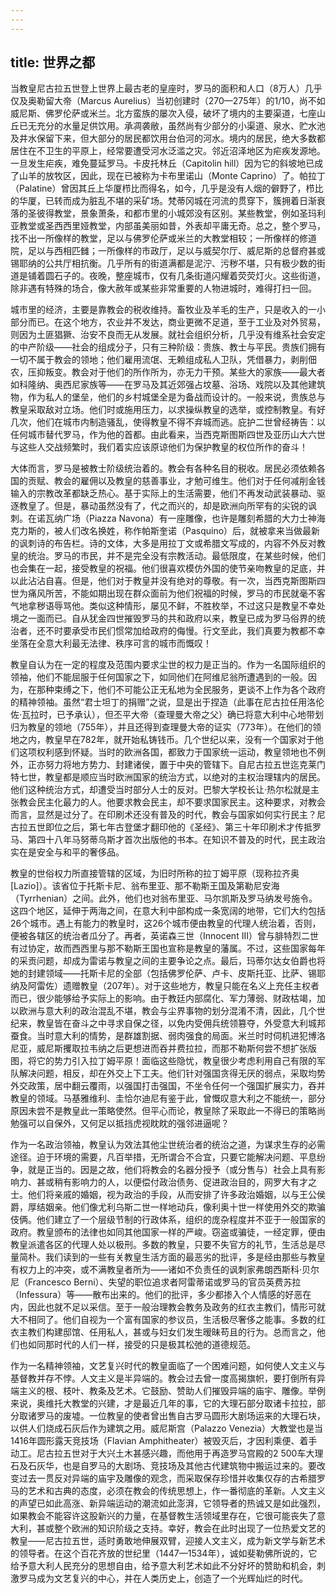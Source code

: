 ```yaml
---
---
---
```

title: 世界之都
---




当教皇尼古拉五世登上世界上最古老的皇座时，罗马的面积和人口（8万人）几乎仅及奥勒留大帝（Marcus Aurelius）当初创建时（270—275年）的1/10，尚不如威尼斯、佛罗伦萨或米兰。北方蛮族的屡次入侵，破坏了境内的主要渠道，七座山丘已无充分的水量足供饮用。承凋袭敝，虽然尚有少部分的小渠道、泉水、贮水池及井水保留下来，但大部分的居民都饮用台伯河的河水。境内的居民，绝大多数都居住在不卫生的平原上，经常要遭受河水泛滥之灾。邻近沼泽地区为疟疾发源地。一旦发生疟疾，难免蔓延罗马。卡皮托林丘（Capitolin hill）因为它的斜坡地已成了山羊的放牧区，因此，现在已被称为卡布里诺山（Monte Caprino）了。帕拉丁（Palatine）曾因其丘上华厦栉比而得名，如今，几乎是没有人烟的僻野了，栉比的华厦，已转而成为脏乱不堪的采矿场。梵蒂冈城在河流的贯穿下，簇拥着日渐衰落的圣彼得教堂，景象萧条，和都市里的小城郊没有区别。某些教堂，例如圣玛利亚教堂或圣西西里娅教堂，内部虽美丽如昔，外表却平庸无奇。总之，整个罗马，找不出一所像样的教堂，足以与佛罗伦萨或米兰的大教堂相较；一所像样的修道院，足以与西相匹雠；一所像样的市政厅，足以与威契尔厅、威尼斯的总督府甚或锡耶纳的公共厅相抗衡。几乎所有的街道满都是泥泞、污秽不堪，只有极少数的街道是铺着圆石子的。夜晚，整座城市，仅有几条街道闪耀着荧荧灯火。这些街道，除非遇有特殊的场合，像大赦年或某些非常重要的人物进城时，难得打扫一回。

城市里的经济，主要是靠教会的税收维持。畜牧业及羊毛的生产，只是收入的一小部分而已。在这个地方，农业并不发达，商业更微不足道，至于工业及对外贸易，则因为土匪猖獗、治安不良而无从发展。就社会组织分析，几乎没有维系社会安定的中产阶级——社会的组成分子，只有三种阶级：贵族、教士与平民。贵族们拥有一切不属于教会的领地；他们雇用流氓、无赖组成私人卫队，凭借暴力，剥削佃农，压抑叛变。教会对于他们的所作所为，亦无力干预。某些大的家族——最大者如科隆纳、奥西尼家族等——在罗马及其近郊强占坟墓、浴场、戏院以及其他建筑物，作为私人的堡垒，他们的乡村城堡全是为备战而设计的。一般来说，贵族总与教皇采取敌对立场。他们时或施用压力，以求操纵教皇的选举，或控制教皇。有好几次，他们在城市内制造骚乱，使得教皇不得不弃城而逃。庇护二世曾经祷告：以任何城市替代罗马，作为他的首都。由此看来，当西克斯图斯四世及亚历山大六世与这些人交战频繁时，我们着实应该原谅他们为保护教皇的权位所作的奋斗！

大体而言，罗马是被教士阶级统治着的。教会有各种名目的税收。居民必须依赖各国的贡赋、教会的雇佣以及教皇的慈善事业，才勉可维生。他们对于任何减削金钱输入的宗教改革都缺乏热心。基于实际上的生活需要，他们不再发动武装暴动、驱逐教皇了。但是，暴动虽然没有了，代之而兴的，却是欧洲向所罕有的尖锐的讽刺。在诺瓦纳广场（Piazza Navona）有一座雕像，也许是雕刻希腊的大力士神海克力斯的，被人们改名换姓，称作帕斯奎诺（Pasquino）后，就被拿来当做最新的讽刺诗的布告栏。诗的文体，大多是用拉丁文或希腊文写成的，内容不外反对教皇的统治。罗马的市民，并不是完全没有宗教活动。最低限度，在某些时候，他们也会集在一起，接受教皇的祝福。他们很喜欢模仿外国的使节亲吻教皇的足底，并以此沾沾自喜。但是，他们对于教皇并没有绝对的尊敬。有一次，当西克斯图斯四世为痛风所苦，不能如期出现在群众面前为他们祝福的时候，罗马的市民就毫不客气地拿秽语辱骂他。类似这种情形，屡见不鲜，不胜枚举，不过这只是教皇不幸处境之一面而已。自从犹金四世摧毁罗马的共和政府以来，教皇已成为罗马俗界的统治者，还不时要承受市民们惯常加给政府的侮慢。行文至此，我们真要为教都不幸坐落在全意大利最无法律、秩序可言的城市而慨叹！

教皇自认为在一定的程度及范围内要求尘世的权力是正当的。作为一名国际组织的领袖，他们不能屈服于任何国家之下，如同他们在阿维尼翁所遭遇到的一般。因为，在那种束缚之下，他们不可能公正无私地为全民服务，更谈不上作为各个政府的精神领袖。虽然“君士坦丁的捐赠”之说，显是出于捏造（此事在尼古拉任用洛伦佐·瓦拉时，已予承认），但丕平大帝（查理曼大帝之父）确已将意大利中心地带划归为教皇的领地（755年），并且还得到查理曼大帝的证实（773年）。在他们的领地之内，教皇早在782年，就开始私铸钱币。几个世纪以来，没有一个国家对于他们这项权利感到怀疑。当时的欧洲各国，都致力于国家统一运动，教皇领地也不例外，正亦努力将地方势力、封建诸侯，置于中央的管辖下。自尼古拉五世迄克莱门特七世，教皇都是顺应当时欧洲国家的统治方式，以绝对的主权治理辖内的居民。他们这种统治方式，却遭受当时部分人士的反对。巴黎大学校长让·热尔松就是主张教会民主化最力的人。他要求教会民主，却不要求国家民主。这种要求，对教会而言，显然是过分了。在印刷术还没有普及的时代，教会与国家如何实行民主？尼古拉五世即位之后，第七年古登堡才翻印他的《圣经》、第三十年印刷术才传抵罗马、第四十八年马努蒂乌斯才首次出版他的书本。在知识不普及的时代，民主政治实在是安全与和平的奢侈品。

教皇的世俗权力所直接管辖的区域，为旧时所称的拉丁姆平原（现称拉齐奥[Lazio]）。该省位于托斯卡尼、翁布里亚、那不勒斯王国及第勒尼安海（Tyrrhenian）之间。此外，他们也对翁布里亚、马尔凯斯及罗马纳发号施令。这四个地区，延伸于两海之间，在意大利中部构成一条宽阔的地带，它们大约包括26个城市。遇上有能力的教皇时，这26个城市便由教皇的代理人统治着，否则，便被各辖区的统治者瓜分了。再者，英诺森三世（Innocent III）曾与腓特烈二世有过协定，故而西西里与那不勒斯王国也宣称是教皇的藩属。不过，这些国家每年的采贡问题，却成为雷诺与教皇之间的主要争论之点。最后，玛蒂尔达女伯爵也将她的封建领域——托斯卡尼的全部（包括佛罗伦萨、卢卡、皮斯托亚、比萨、锡耶纳及阿雷佐）遗赠教皇（207年）。对于这些地方，教皇只能在名义上充任主权者而已，很少能够给予实际上的影响。由于教廷内部腐化、军力薄弱、财政枯竭，加以欧洲与意大利的政治混乱不堪，教会与尘界事物的划分混淆不清，因此，几个世纪来，教皇皆在奋斗之中寻求自保之径，以免内受佣兵统领篡夺，外受意大利城邦蚕食。当时意大利的情势，是群雄割据、弱肉强食的局面。米兰时时伺机进犯博洛尼亚，威尼斯攫取拉韦纳之后更想进而吞并费拉拉，而那不勒斯何尝不想扩张版图，将它的势力引入拉丁姆平原！面临这些隐忧，教皇很少考虑利用自己有限的军队解决问题，相反，却在外交上下工夫。他们针对强国贪得无厌的弱点，采取均势外交政策，居中翻云覆雨，以强国打击强国，不坐令任何一个强国扩展实力，吞并教皇的领域。马基雅维利、圭恰尔迪尼有鉴于此，曾慨叹意大利之不能统一，部分原因未尝不是教皇此一策略使然。但平心而论，教皇除了采取此一不得已的策略尚勉强可以自保外，又何足以抵挡虎视眈眈的强邻进逼呢？

作为一名政治领袖，教皇认为效法其他尘世统治者的统治之道，为谋求生存的必需途径。迫于环境的需要，凡百举措，无所谓合不合宜，只要它能解决问题、平息纷争，就是正当的。因是之故，他们将教会的名器分授予（或分售与）社会上具有影响力、甚或稍有影响力的人，以便偿付政治债务、促进政治目的，网罗大有才之士。他们将亲戚的婚姻，视为政治的手段，从而安排了许多政治婚姻，以与王公侯爵，厚结姻亲。他们像尤利乌斯二世一样地动兵，像利奥十世一样使用外交的欺骗伎俩。他们建立了一个层级节制的行政体系，组织的庞杂程度并不亚于一般国家的政府。教皇颁布的法律也如同其他国家一样的严峻。窃盗或骗徒，一经定罪，便由教皇派遣各区的代理人处以极刑。多数的教皇，只要不失官方的礼节，生活总是尽量简朴。我们读到的一些有关教皇生活方面的最恶劣的批评，多是经由那些与教皇有权力上的冲突，或不满教皇者所为——诸如不负责任的讽刺家弗朗西斯科·贝尔尼（Francesco Berni）、失望的职位追求者阿雷蒂诺或罗马的官员英费苏拉（Infessura）等——散布出来的。他们的批评，多少都掺入个人情感的好恶在内，因此也就不足以采信。至于一般治理教会教务及政务的红衣主教们，情形可就大不相同了。他们自视为一个富有国家的参议员，生活极尽奢侈之能事。多数的红衣主教们构建邸馆、任用私人，甚或与妇女们发生暧昧苟且的行为。总而言之，他们也如同那时代的人们一样，接受的只是极其松弛的道德规范。

作为一名精神领袖，文艺复兴时代的教皇面临了一个困难问题，如何使人文主义与基督教并存不悖。人文主义是半异端的。教会过去曾一度高揭旗帜，要打倒所有异端主义的根、枝叶、教条及艺术。它鼓励、赞助人们摧毁异端的庙宇、雕像。举例来说，奥维托大教堂的兴建，才是最近几年的事，它的大理石部分取诸卡拉拉，部分取诸罗马的废墟。一位教皇的使者曾出售自古罗马圆形大剧场运来的大理石块，以供人们烧成石灰后作为建筑之用。威尼斯宫（Palazzo Venezia）大教堂也是当1416年圆形露天竞技场（Flavian Amphitheater）被毁灭后，才因利乘便、着手动工。尼古拉五世对于大兴土木甚感兴趣，而他用于再造罗马宫殿的2 500车大理石及石灰华，也是自罗马的大剧场、竞技场及其他古代建筑物中搬运过来的。要改变过去一贯反对异端的庙宇及雕像的观念，而采取保存珍惜并收集仅存的古希腊罗马的艺术和古典的态度，必须在教会的传统思想上，作一番彻底的革新。人文主义的声望已如此高涨、新异端运动的潮流如此澎湃，它领导者的热诚又是如此强烈，如果教会不能容许这股新兴的力量，在基督教生活领域里存在，它很可能丧失了意大利，甚或整个欧洲的知识阶级之支持。幸好，教会在此时出现了一位热爱文艺的教皇——尼古拉五世，适时勇敢地伸展双臂，迎接人文主义，成为新文学与新艺术的领导者。在这个百花齐放的世纪里（1447—1534年），诚如斐勒佛所说的，它给予意大利人民充分的思想自由，给予意大利艺术如此不分好坏的赞助和机会，刺激罗马成为文艺复兴的中心，并在人类历史上，创造了一个光辉灿烂的时代。